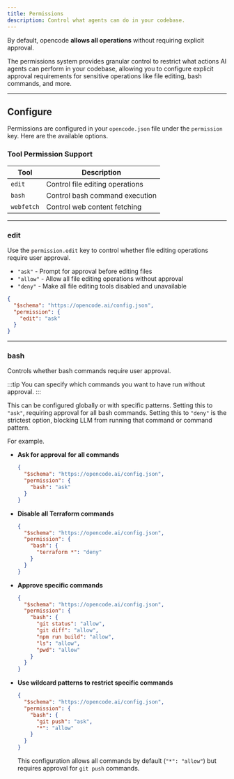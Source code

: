 ```yaml
---
title: Permissions
description: Control what agents can do in your codebase.
---
```


By default, opencode **allows all operations** without requiring explicit approval.

The permissions system provides granular control to restrict what actions AI agents can perform in your codebase, allowing you to configure explicit approval requirements for sensitive operations like file editing, bash commands, and more.

---

## Configure

Permissions are configured in your `opencode.json` file under the `permission` key. Here are the available options.

### Tool Permission Support

| Tool       | Description                     |
| ---------- | ------------------------------- |
| `edit`     | Control file editing operations |
| `bash`     | Control bash command execution  |
| `webfetch` | Control web content fetching    |

---

### edit

Use the `permission.edit` key to control whether file editing operations require user approval.

- `"ask"` - Prompt for approval before editing files
- `"allow"` - Allow all file editing operations without approval
- `"deny"` - Make all file editing tools disabled and unavailable

```json title="opencode.json" {4}
{
  "$schema": "https://opencode.ai/config.json",
  "permission": {
    "edit": "ask"
  }
}
```

---

### bash

Controls whether bash commands require user approval.

:::tip
You can specify which commands you want to have run without approval.
:::

This can be configured globally or with specific patterns. Setting this to `"ask"`, requiring approval for all bash commands.
Setting this to `"deny"` is the strictest option, blocking LLM from running that command or command pattern.

For example.

- **Ask for approval for all commands**

  ```json title="opencode.json"
  {
    "$schema": "https://opencode.ai/config.json",
    "permission": {
      "bash": "ask"
    }
  }
  ```

- **Disable all Terraform commands**

  ```json title="opencode.json"
  {
    "$schema": "https://opencode.ai/config.json",
    "permission": {
      "bash": {
        "terraform *": "deny"
      }
    }
  }
  ```

- **Approve specific commands**

  ```json title="opencode.json"
  {
    "$schema": "https://opencode.ai/config.json",
    "permission": {
      "bash": {
        "git status": "allow",
        "git diff": "allow",
        "npm run build": "allow",
        "ls": "allow",
        "pwd": "allow"
      }
    }
  }
  ```

- **Use wildcard patterns to restrict specific commands**

  ```json title="opencode.json"
  {
    "$schema": "https://opencode.ai/config.json",
    "permission": {
      "bash": {
        "git push": "ask",
        "*": "allow"
      }
    }
  }
  ```

  This configuration allows all commands by default (`"*": "allow"`) but requires approval for `git push` commands.
